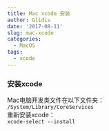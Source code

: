 ```yaml
---
title: Mac xcode 安装
author: Glidis
date: '2017-08-11'
slug: mac-xcode
categories:
  - MacOS
tags:
  - xcode
---
```

### 安装xcode

Mac电脑开发类文件在以下文件夹：  
`/System/Library/CoreServices`  
重新安装xcode：  
`xcode-select --install`